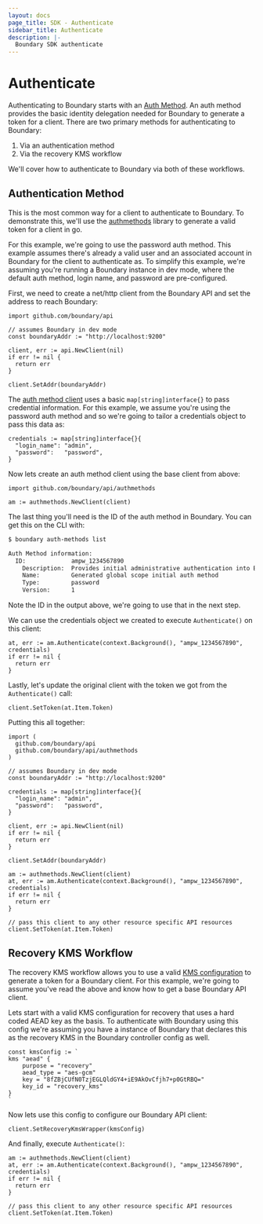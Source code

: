 ```yaml
---
layout: docs
page_title: SDK - Authenticate
sidebar_title: Authenticate
description: |-
  Boundary SDK authenticate 
---
```


# Authenticate 

Authenticating to Boundary starts with an [Auth Method](/docs/concepts/domain-model/auth-methods). An auth method provides
the basic identity delegation needed for Boundary to generate a token for a client. There are two primary methods for
authenticating to Boundary:

1. Via an authentication method
1. Via the recovery KMS workflow

We'll cover how to authenticate to Boundary via both of these workflows. 

## Authentication Method

This is the most common way for a client to authenticate to Boundary. To demonstrate this, we'll
use the [authmethods](https://github.com/hashicorp/boundary/tree/main/api/authmethods) library to generate
a valid token for a client in go.

For this example, we're going to use the password auth method. This example assumes there's already
a valid user and an associated account in Boundary for the client to authenticate as. To simplify this 
example, we're assuming you're running a Boundary instance in dev mode, where the default auth method, login name, 
and password are pre-configured. 

First, we need to create a net/http client from the Boundary API and set the address to reach Boundary:

```golang
import github.com/boundary/api

// assumes Boundary in dev mode
const boundaryAddr := "http://localhost:9200"

client, err := api.NewClient(nil)
if err != nil {
  return err
}

client.SetAddr(boundaryAddr)
```

The [auth method client](https://github.com/hashicorp/boundary/blob/main/api/authmethods/authenticate.go) uses a basic `map[string]interface{}` to pass credential information. For this example, 
we assume you're using the password auth method and so we're going to tailor a credentials object
to pass this data as:

```golang
credentials := map[string]interface{}{
  "login_name": "admin",
  "password":   "password",
}
```

Now lets create an auth method client using the base client from above:

```golang
import github.com/boundary/api/authmethods

am := authmethods.NewClient(client)
```

The last thing you'll need is the ID of the auth method in Boundary. You can get this on the CLI 
with:

```bash
$ boundary auth-methods list

Auth Method information:
  ID:             ampw_1234567890
    Description:  Provides initial administrative authentication into Boundary
    Name:         Generated global scope initial auth method
    Type:         password
    Version:      1
```

Note the ID in the output above, we're going to use that in the next step.

We can use the credentials object we created to execute `Authenticate()` on this client:

```golang
at, err := am.Authenticate(context.Background(), "ampw_1234567890", credentials)
if err != nil {
  return err
}
```

Lastly, let's update the original client with the token we got from the `Authenticate()` call:

```golang
client.SetToken(at.Item.Token)
```

Putting this all together:

```golang
import (
  github.com/boundary/api
  github.com/boundary/api/authmethods
)

// assumes Boundary in dev mode
const boundaryAddr := "http://localhost:9200"

credentials := map[string]interface{}{
  "login_name": "admin",
  "password":   "password",
}

client, err := api.NewClient(nil)
if err != nil {
  return err
}

client.SetAddr(boundaryAddr)

am := authmethods.NewClient(client)
at, err := am.Authenticate(context.Background(), "ampw_1234567890", credentials)
if err != nil {
  return err
}

// pass this client to any other resource specific API resources
client.SetToken(at.Item.Token)
```

## Recovery KMS Workflow

The recovery KMS workflow allows you to use a valid [KMS configuration](/docs/configuration/kms) to generate a token for a Boundary 
client. For this example, we're going to assume you've read the above and know how to get a base Boundary API 
client.

Lets start with a valid KMS configuration for recovery that uses a hard coded AEAD key as the basis. To authenticate with Boundary using this config we're assuming you have a instance of Boundary that declares this as the recovery KMS in the Boundary controller config as well.

```golang
const kmsConfig := `
kms "aead" {
    purpose = "recovery"
    aead_type = "aes-gcm"
    key = "8fZBjCUfN0TzjEGLQldGY4+iE9AkOvCfjh7+p0GtRBQ="
    key_id = "recovery_kms"
}
`
```

Now lets use this config to configure our Boundary API client:

```golang
client.SetRecoveryKmsWrapper(kmsConfig)
```

And finally, execute `Authenticate()`:

```golang
am := authmethods.NewClient(client)
at, err := am.Authenticate(context.Background(), "ampw_1234567890", credentials)
if err != nil {
  return err
}

// pass this client to any other resource specific API resources
client.SetToken(at.Item.Token)
```


